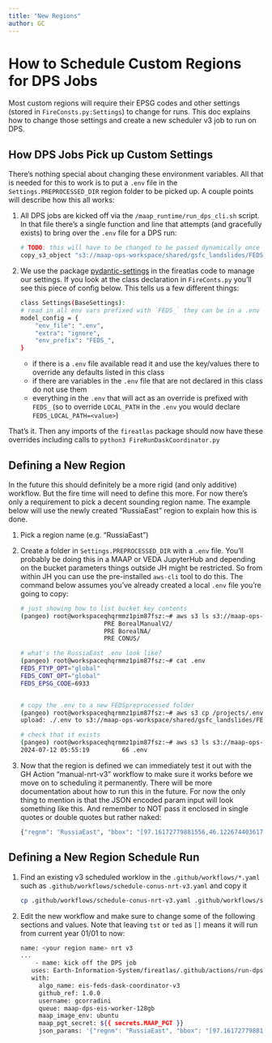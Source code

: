 ```yaml
---
title: "New Regions"
author: GC
--- 
```


# How to Schedule Custom Regions for DPS Jobs

Most custom regions will require their EPSG codes and other settings (stored in `FireConsts.py:Settings`) to change for runs.
This doc explains how to change those settings and create a new scheduler v3 job to run on DPS.

## How DPS Jobs Pick up Custom Settings

There's nothing special about changing these environment variables. All that is needed for this to work is to put a `.env` file
in the `Settings.PREPROCESSED_DIR` region folder to be picked up. A couple points will describe how this all works:

1. All DPS jobs are kicked off via the `/maap_runtime/run_dps_cli.sh` script. In that file there's a single function and line
that attempts (and gracefully exists) to bring over the `.env` file for a DPS run:

    ```bash
    # TODO: this will have to be changed to be passed dynamically once we want to use other s3 buckets
    copy_s3_object "s3://maap-ops-workspace/shared/gsfc_landslides/FEDSpreprocessed/${regnm}/.env" ../fireatlas/.env
    ```
   
2. We use the package [pydantic-settings](https://github.com/pydantic/pydantic-settings) in the fireatlas code to manage 
our settings. If you look at the class declaration in `FireConts.py` you'll see this piece of config below. This tells us
a few different things:

    ```bash
   class Settings(BaseSettings):
    # read in all env vars prefixed with `FEDS_` they can be in a .env file
    model_config = {
        "env_file": ".env",
        "extra": "ignore",
        "env_prefix": "FEDS_",
    }
    ```

    * if there is a `.env` file available read it and use the key/values there to override any defaults listed in this class
    * if there are variables in the `.env` file that are not declared in this class do not use them
    * everything in the `.env` that will act as an override is prefixed with `FEDS_` 
    (so to override `LOCAL_PATH` in the `.env` you would declare `FEDS_LOCAL_PATH=<value>`)


That's it. Then any imports of the `fireatlas` package should now have these overrides including calls to `python3 FireRunDaskCoordinator.py`


## Defining a New Region

In the future this should definitely be a more rigid (and only additive) workflow. But the fire time will need to define this more. 
For now there's only a requirement to pick
a decent sounding region name. The example below will use the newly created "RussiaEast" region to explain how this is done.


1. Pick a region name (e.g. "RussiaEast")


1. Create a folder in `Settings.PREPROCESSED_DIR` with a `.env` file. You'll probably be doing this in a MAAP or VEDA JupyterHub and depending
on the bucket parameters things outside JH might be restricted. So from within JH you can use the pre-installed `aws-cli` tool to do this.
The command below assumes you've already created a local `.env` file you're going to copy:

    ```bash
    # just showing how to list bucket key contents
    (pangeo) root@workspaceqhqrmmz1pim87fsz:~# aws s3 ls s3://maap-ops-workspace/shared/gsfc_landslides/FEDSpreprocessed/
                           PRE BorealManualV2/
                           PRE BorealNA/
                           PRE CONUS/
   
    # what's the RussiaEast .env look like?
    (pangeo) root@workspaceqhqrmmz1pim87fsz:~# cat .env 
    FEDS_FTYP_OPT="global"
    FEDS_CONT_OPT="global"
    FEDS_EPSG_CODE=6933
   
   
    # copy the .env to a new FEDSpreprocessed folder
    (pangeo) root@workspaceqhqrmmz1pim87fsz:~# aws s3 cp /projects/.env s3://maap-ops-workspace/shared/gsfc_landslides/FEDSpreprocessed/RussiaEast/.env
    upload: ./.env to s3://maap-ops-workspace/shared/gsfc_landslides/FEDSpreprocessed/RussiaEast/.env
  
    # check that it exists 
    (pangeo) root@workspaceqhqrmmz1pim87fsz:~# aws s3 ls s3://maap-ops-workspace/shared/gsfc_landslides/FEDSpreprocessed/RussiaEast/
    2024-07-12 05:55:19         66 .env
    ```

2. Now that the region is defined we can immediately test it out with the GH Action "manual-nrt-v3" workflow to make sure it works 
before we move on to scheduling it permanently. There will be more documentation about how to run this in the future. For now
the only thing to mention is that the JSON encoded param input will look something like this. And remember to NOT pass it 
enclosed in single quotes or double quotes but rather naked:

    ```bash
    {"regnm": "RussiaEast", "bbox": "[97.16172779881556,46.1226744036175,168.70469654881543,77.81982396998427]", "tst": "[2024,5,1,\"AM\"]", "ted": "[]", "operation": "--coordinate-all"}
    ```


## Defining a New Region Schedule Run

1. Find an existing v3 scheduled worklow in the `.github/workflows/*.yaml` such as `.github/workflows/schedule-conus-nrt-v3.yaml` and copy it

   ```bash
   cp .github/workflows/schedule-conus-nrt-v3.yaml .github/workflows/schedule-russian-east-nrt-v3.yaml
   ```

2. Edit the new workflow and make sure to change some of the following sections and values. Note that leaving `tst` or `ted` as `[]` means it will run from current year 01/01 to now:

   ```bash
   name: <your region name> nrt v3
   ...
       - name: kick off the DPS job
      uses: Earth-Information-System/fireatlas/.github/actions/run-dps-job-v3@conus-dps
      with:
        algo_name: eis-feds-dask-coordinator-v3
        github_ref: 1.0.0
        username: gcorradini
        queue: maap-dps-eis-worker-128gb
        maap_image_env: ubuntu
        maap_pgt_secret: ${{ secrets.MAAP_PGT }}
        json_params: '{"regnm": "RussiaEast", "bbox": "[97.16172779881556, 46.1226744036175, 168.70469654881543, 77.81982396998427]", "tst": "[2024,5,1,\"AM\"]", "ted": "[]", "operation": "--coordinate-all"}'
   ```